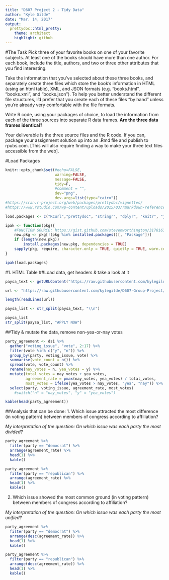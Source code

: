 ```yaml
---
title: "D607 Project 2 - Tidy Data"
author: "Kyle Gilde"
date: "Mar. 14, 2017"
output: 
  prettydoc::html_pretty:
    theme: architect
    highlight: github
---
```


#The Task
Pick three of your favorite books on one of your favorite subjects. At least one of the books should have more than one author. For each book, include the title, authors, and two or three other attributes that you find interesting.

Take the information that you've selected about these three books, and separately create three files which store the book's information in HTML (using an html table), XML, and JSON formats (e.g. "books.html", "books.xml", and "books.json"). To help you better understand the different file structures, I'd prefer that you create each of these files "by hand" unless you're already very comfortable with the file formats.

Write R code, using your packages of choice, to load the information from each of the three sources into separate R data frames. **Are the three data frames identical?**

Your deliverable is the three source files and the R code. If you can, package your assignment solution up into an .Rmd file and publish to rpubs.com. [This will also require finding a way to make your three text files accessible from the web].

#Load Packages
```r
knitr::opts_chunk$set(#echo=FALSE, 
                      warning=FALSE, 
                      message=FALSE,
                      tidy=F,
                      #comment = "",
                      dev="png", 
                      dev.args=list(type="cairo"))
#https://cran.r-project.org/web/packages/prettydoc/vignettes/
#https://www.rstudio.com/wp-content/uploads/2015/03/rmarkdown-reference.pdf

load.packages <- c("RCurl","prettydoc", "stringr", "dplyr", "knitr", "janitor", "XML")

ipak <- function(pkg){
    #FUNCTION SOURCE: https://gist.github.com/stevenworthington/3178163
    new.pkg <- pkg[!(pkg %in% installed.packages()[, "Package"])]
    if (length(new.pkg)) 
        install.packages(new.pkg, dependencies = TRUE)
    sapply(pkg, require, character.only = TRUE, quietly = TRUE, warn.conflicts = FALSE)
}

ipak(load.packages)
```

#1. HTML Table 
##Load data, get headers & take a look at it
```r
paysa_text <- getURLContent("https://raw.githubusercontent.com/kylegilde/D607-Group-Project/master/paysa.txt")

url <- "https://raw.githubusercontent.com/kylegilde/D607-Group-Project/master/paysa.txt"

length(readLines(url))

paysa_list <- str_split(paysa_text, "\\n")

paysa_list
str_split(paysa_list, "APPLY NOW")

```
##Tidy & mutate the data, remove non-yea-or-nay votes
```r

party_agreement <- ds1 %>% 
  gather("voting_issue", "vote", 2:17) %>%
  filter(vote %in% c("y", "n")) %>% 
  group_by(party, voting_issue, vote) %>% 
  summarise(vote_count = n()) %>% 
  spread(vote, vote_count) %>% 
  rename(nay_votes = n, yea_votes = y) %>% 
  mutate(total_votes = nay_votes + yea_votes, 
         agreement_rate = pmax(nay_votes, yea_votes) / total_votes, 
         most_votes = ifelse(yea_votes > nay_votes, "yea", "nay")) %>% 
  select(party, voting_issue, agreement_rate, most_votes) 
    #switch("n" = "nay_votes", "y" = "yea_votes")

kable(head(party_agreement))
```

##Analysis that can be done:
1. Which issue attracted the most difference (in voting pattern) between members of congress according to affiliation?

*My interpretation of the question: On which issue was each party the most divided?*
```r
party_agreement %>% 
  filter(party == "democrat") %>% 
  arrange(agreement_rate) %>% 
  head(1) %>% 
  kable()

party_agreement %>% 
  filter(party == "republican") %>% 
  arrange(agreement_rate) %>% 
  head(1) %>% 
  kable()
```


2. Which issue showed the most common ground (in voting pattern) between members of congress according to affiliation?

*My interpretation of the question: On which issue was each party the most unified?*
```r
party_agreement %>% 
  filter(party == "democrat") %>% 
  arrange(desc(agreement_rate)) %>% 
  head(1) %>% 
  kable()

party_agreement %>% 
  filter(party == "republican") %>% 
  arrange(desc(agreement_rate)) %>% 
  head(1) %>% 
  kable()
```

